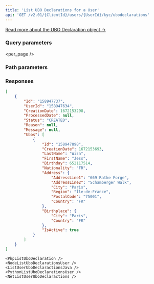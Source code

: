 ```yaml
---
title: 'List UBO Declarations for a User'  
api: 'GET /v2.01/{ClientId}/users/{UserId}/kyc/ubodeclarations'  
---
```




[Read more about the UBO Declaration object →](/api-reference/ubo-declarations/ubo-declaration-object) 

### Query parameters  

<page />  

<per_page />  

<Sort />  

### Path parameters  

<UserId />  

### Responses  

<AccordionGroup><Accordion title="200">  

<IdResponse />  

<UserId2Response />  

<CreationDateResponse />  

<ProcessedDate1Response />  

<Status11Response />  

<ReasonResponse />  

<MessageResponse />  

<UbosResponse /></Accordion></AccordionGroup>  

<ResponseExample>  

```json 200  
[
    {
        "Id": "158947737",
        "UserId": "158947634",
        "CreationDate": 1672153298,
        "ProcessedDate": null,
        "Status": "CREATED",
        "Reason": null,
        "Message": null,
        "Ubos": [
            {
                "Id": "158947898",
                "CreationDate": 1672153693,
                "LastName": "Wiza",
                "FirstName": "Jess",
                "Birthday": 652117514,
                "Nationality": "FR",
                "Address": {
                    "AddressLine1": "669 Ratke Forge",
                    "AddressLine2": "Schamberger Walk",
                    "City": "Paris",
                    "Region": "Île-de-France",
                    "PostalCode": "75001",
                    "Country": "FR"
                },
                "Birthplace": {
                    "City": "Paris",
                    "Country": "FR"
                },
                "IsActive": true
            }
        ]
    }
]  
 ```  

</ResponseExample>  

<RequestExample>  

    <PhpListUboDeclaration />
    <NodeListUboDeclarationsUser />
    <ListUserUboDeclaractionsJava />
    <PythonListUboDeclarationsUser />
    <NetListUserUboDeclaractions />

</RequestExample>